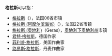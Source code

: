 '''格拉斯'''可以指：

*[[格拉斯|格拉斯]]（{{lang-fr|Grasse}}），法国06省市镇
*[[格拉斯_(阿摩尔滨海省)|格拉斯 (阿摩尔滨海省)]]（{{lang-fr|Grâces}}），法国22省市镇
*[[格拉斯_(奥地利)|格拉斯 (奥地利)]]（Geras），[[奥地利|奥地利]][[下奥地利州|下奥地利州]]市镇
*[[君特·格拉斯|君特·格拉斯]]，德国作家
*[[菲利普·格拉斯|菲利普·格拉斯]]，美国作曲家
*[[路易斯·格拉斯|路易斯·格拉斯]]，丹麦作曲家

{{Dablink|本條目是關於外文譯中的消歧義}}

{{disambig|K|Cat=三字译名消歧义}}